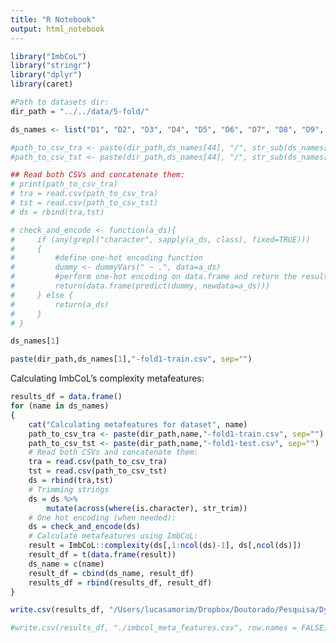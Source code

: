 ```yaml
---
title: "R Notebook"
output: html_notebook
---
```


```r
library("ImbCoL")
library("stringr")
library("dplyr")
library(caret)
```

```r
#Path to datasets dir:
dir_path = "../../data/5-fold/"

```

```r
ds_names <- list("D1", "D2", "D3", "D4", "D5", "D6", "D7", "D8", "D9", "D10", "D11", "D12", "D13", "D14", "D15", "D16", "D17", "D18", "D19", "D20", "D21", "D22", "D23", "D24", "D25", "D26", "D27", "D28", "D29", "D30", "D31", "D32", "D33", "D34", "D35", "D36", "D37", "D38", "D39", "D40", "D41", "D42", "D43", "D44", "D45", "D46", "D47", "D48", "D49", "D50", "D51", "D52", "D53", "D54", "D55", "D56", "D57", "D58", "D59", "D60", "D61", "D62", "D63", "D64", "D65", "D66", "D67", "D68", "D69", "D70", "D71", "D72", "D73", "D74", "D75", "D76", "D77", "D78", "D79", "D80", "D81", "D82", "D83", "D84", "D85", "D86", "D87", "D88", "D89", "D90", "D91", "D92", "D93", "D94", "D95", "D96", "D97", "D98", "D99", "D100", "D101", "D102", "D103", "D104", "D105", "D106", "D107", "D108", "D109", "D110", "D111", "D112", "D113", "D114", "D115", "D116", "D117", "D118", "D119", "D120", "D121", "D122", "D123", "D124", "D125", "D126", "D127", "D128", "D129", "D130", "D131", "D132", "D133", "D134", "D135", "D136", "D137", "D138", "D139", "D140", "D141", "D142", "D143", "D144", "D145", "D146", "D147", "D148", "D149", "D150", "D151", "D152", "D153", "D154", "D155", "D156", "D157", "D158", "D159", "D160", "D161", "D162", "D163", "D164", "D165", "D166", "D167", "D168", "D169", "D170", "D171", "D172", "D173", "D174", "D175", "D176", "D177", "D178", "D179", "D180", "D181", "D182", "D183", "D184", "D185", "D186", "D187", "D188", "D189", "D190", "D191", "D192", "D193", "D194", "D195", "D196", "D197", "D198", "D199", "D200", "D201", "D202", "D203", "D204", "D205", "D206", "D207", "D208", "D209", "D210", "D211", "D212", "D213", "D214", "D215", "D216", "D217", "D218", "D219", "D220", "D221", "D222", "D223", "D224", "D225", "D226", "D227", "D228", "D229", "D230", "D231", "D232", "D233", "D234", "D235", "D236", "D237", "D238", "D239", "D240", "D241", "D242", "D243", "D244", "D245", "D246", "D247", "D248", "D249", "D250", "D251", "D252", "D253", "D254", "D255", "D256", "D257", "D258", "D259", "D260", "D261", "D262", "D263", "D264", "D265", "D266", "D267", "D268", "D269", "D270", "D271", "D272", "D273", "D274", "D275", "D276", "D277", "D278", "D279", "D280", "D281", "D282", "D283", "D284", "D285", "D286", "D287", "D288", "D289", "D290", "D291", "D292", "D293", "D294", "D295", "D296", "D297", "D298", "D299", "D300")
```

```r
#path_to_csv_tra <- paste(dir_path,ds_names[44], "/", str_sub(ds_names[44],1,-5), "1tra.csv", sep="")
#path_to_csv_tst <- paste(dir_path,ds_names[44], "/", str_sub(ds_names[44],1,-5), "1tst.csv", sep="")
```

```r
## Read both CSVs and concatenate them:
# print(path_to_csv_tra)
# tra = read.csv(path_to_csv_tra)
# tst = read.csv(path_to_csv_tst)
# ds = rbind(tra,tst)
```

```r
# check_and_encode <- function(a_ds){
#     if (any(grepl("character", sapply(a_ds, class), fixed=TRUE)))
#     {
#         #define one-hot encoding function
#         dummy <- dummyVars(" ~ .", data=a_ds)
#         #perform one-hot encoding on data.frame and return the resulting data.frame
#         return(data.frame(predict(dummy, newdata=a_ds)))
#     } else {
#         return(a_ds)
#     }
# }        
```

```r
ds_names[1]
```

```r
paste(dir_path,ds_names[1],"-fold1-train.csv", sep="")
```

Calculating ImbCoL's complexity metafeatures:

```r
results_df = data.frame()
for (name in ds_names)
{
    cat("Calculating metafeatures for dataset", name)
    path_to_csv_tra <- paste(dir_path,name,"-fold1-train.csv", sep="")
    path_to_csv_tst <- paste(dir_path,name,"-fold1-test.csv", sep="")
    # Read both CSVs and concatenate them:
    tra = read.csv(path_to_csv_tra)
    tst = read.csv(path_to_csv_tst)
    ds = rbind(tra,tst)
    # Trimming strings
    ds = ds %>% 
        mutate(across(where(is.character), str_trim))
    # One hot encoding (when needed):
    ds = check_and_encode(ds)
    # Calculate metafeatures using ImbCoL:
    result = ImbCoL::complexity(ds[,1:ncol(ds)-1], ds[,ncol(ds)])
    result_df = t(data.frame(result))
    ds_name = c(name)
    result_df = cbind(ds_name, result_df)
    results_df = rbind(results_df, result_df)
}

write.csv(results_df, "/Users/lucasamorim/Dropbox/Doutorado/Pesquisa/Dynamic_selec_scaling_techniques/imbcol_complexity.csv", row.names = FALSE
```

```r
#write.csv(results_df, "./imbcol_meta_features.csv", row.names = FALSE)

```

